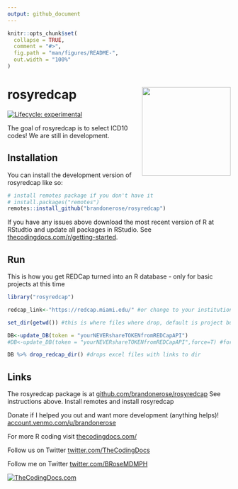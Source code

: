 ```yaml
---
output: github_document
---
```


<!-- README.md is generated from README.Rmd. Please edit that file -->

```r
knitr::opts_chunk$set(
  collapse = TRUE,
  comment = "#>",
  fig.path = "man/figures/README-",
  out.width = "100%"
)
```

# rosyredcap <img src="man/figures/logo.png" align="right" height="200" />

<!-- badges: start -->
[![Lifecycle: experimental](https://img.shields.io/badge/lifecycle-experimental-orange.svg)](https://lifecycle.r-lib.org/articles/stages.html#experimental)
<!-- badges: end -->

The goal of rosyredcap is to select ICD10 codes! We are still in development.

## Installation

You can install the development version of rosyredcap like so:

``` r
# install remotes package if you don't have it
# install.packages("remotes") 
remotes::install_github("brandonerose/rosyredcap")

```

If you have any issues above download the most recent version of R at RStudtio and update all packages in RStudio. See [thecodingdocs.com/r/getting-started](https://www.thecodingdocs.com/r/getting-started "R Getting Started").

## Run

This is how you get REDCap turned into an R database - only for basic projects at this time

```r
library("rosyredcap")

redcap_link<-"https://redcap.miami.edu/" #or change to your institution

set_dir(getwd()) #this is where files where drop, default is project but pick another path if needed

DB<-update_DB(token = "yourNEVERshareTOKENfromREDCapAPI") 
#DB<-update_DB(token = "yourNEVERshareTOKENfromREDCapAPI",force=T) #force for autmatic update

DB %>% drop_redcap_dir() #drops excel files with links to dir
```

## Links

The rosyredcap package is at [github.com/brandonerose/rosyredcap](https://github.com/brandonerose/rosyredcap "rosyredcap R package")
See instructions above. Install remotes and install rosyredcap

Donate if I helped you out and want more development (anything helps)! [account.venmo.com/u/brandonerose](https://account.venmo.com/u/brandonerose "Venmo Donation")

For more R coding visit [thecodingdocs.com/](https://www.thecodingdocs.com/ "TheCodingDocs.com")

Follow us on Twitter [twitter.com/TheCodingDocs](https://twitter.com/TheCodingDocs "TheCodingDocs Twitter")

Follow me on Twitter [twitter.com/BRoseMDMPH](https://twitter.com/BRoseMDMPH "BRoseMDMPH Twitter")

[![TheCodingDocs.com](man/figures/TCD.png)](http://www.thecodingdocs.com)
